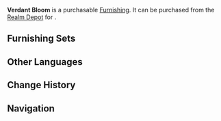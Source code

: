 {{Furnishing Infobox
|id             = 372426
|image          = Item Verdant Bloom.png
|category       = Landform
|subcategory    = Shrub
|rarity         = 2
|adeptal_energy = 10
|load           = 50
|reduced_load   = 50
|description    = A plant with lush leaves. Its lovely green color has earned it the name "Verdance."
|source1        = [[Realm Depot]]
}}
'''Verdant Bloom''' is a purchasable [[Furnishing]]. It can be purchased from the [[Realm Depot]] for {{Item|Realm Currency|30|x=40}}.

==Furnishing Sets==
{{Craft Usage}}

==Other Languages==
{{Other Languages
|en      = Verdant Bloom
|zhs     = 芽绿锦簇
|zhs_rm  = Yálǜ-Jǐncù
|zht     = 芽綠錦簇
|zht_rm  = Yálǜ-Jǐncù
|zh_tl   = Green Sprout, Verdant Bloom
|ja      = 芽緑花錦
|ja_rm   = Garyokkakin{{Assumed}}
|ja_tl   = Green Sprout, Verdant Bloom
|ko      = 새싹의 가지
|ko_rm   = 
|ko_tl   = 
|es      = Planta de brotes verdes
|es_tl   = 
|fr      = Éclosion verdoyante
|fr_tl   = Verdant Blooming
|ru      = Изумрудное растение
|ru_tl   = 
|th      = กอไม้เขียวละมุน
|th_rm   = 
|th_tl   = 
|vi      = Nha Lục Cẩm Thốc
|vi_tl   = 
|de      = Frische Triebe
|de_tl   = New Shoots
|id      = Mekar Subur
|id_tl   = Blooming (and) Lush
|pt      = Planta dos Brotos Verdes
|pt_tl   = 
}}

==Change History==
{{Change History|1.5}}

==Navigation==
{{Furnishing Navbox/Exterior|Landform}}